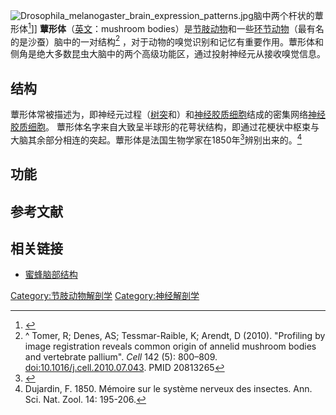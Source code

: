 {{expand|time=2013-07-26T07:54:56+00:00}}
[[File:Drosophila_melanogaster_brain_expression_patterns.jpg|thumb]]脑中两个杆状的蕈形体<ref name="pmid17196102">{{cite journal |author=Jenett A, Schindelin JE, Heisenberg M |title=The Virtual Insect Brain protocol: creating and comparing standardized neuroanatomy |journal=[[BMC_Bioinformatics|BMC Bioinformatics]] |volume=7 |issue= |pages=544 |year=2006 |pmid=17196102 |pmc=1769402 |doi=10.1186/1471-2105-7-544 |url=http://www.biomedcentral.com/1471-2105/7/544 |access-date=2013-07-26 |archive-date=2012-10-20 |archive-url=https://web.archive.org/web/20121020024446/http://www.biomedcentral.com/1471-2105/7/544 |dead-url=no }}</ref>]]
'''蕈形体'''（[[英文|英文]]：mushroom bodies）是[[节肢动物|节肢动物]]和一些[[环节动物|环节动物]]（最有名的是沙蚕）脑中的一对结构<ref>^ Tomer, R; Denes, AS; Tessmar-Raible, K; Arendt, D (2010). "Profiling by image registration reveals common origin of annelid mushroom bodies and vertebrate pallium". ''Cell'' 142 (5): 800–809. doi:10.1016/j.cell.2010.07.043. PMID 20813265</ref> ，对于动物的嗅觉识别和记忆有重要作用。蕈形体和侧角是绝大多数昆虫大脑中的两个高级功能区，通过投射神经元从{{link-en|触角神经叶|antennal lobe}}接收嗅觉信息。

==结构==
蕈形体常被描述为{{link-en|神经纤维网|neuropil}}，即神经元过程（[[树突|树突]]和{{link-en|轴苏端|axon terminals}}）和[[神经胶质细胞|神经胶质细胞]]结成的密集网络[[神经胶质细胞|神经胶质细胞]]。 蕈形体名字来自大致呈半球形的花萼状结构，即通过花梗状中枢束与大脑其余部分相连的突起。蕈形体是法国生物学家{{link-en|费利克斯·杜雅丁|Félix Dujardin}}在1850年<ref name="pmid10454370">{{cite journal |author=Strausfeld NJ, Hansen L, Li Y, Gomez RS, Ito K |title=Evolution, discovery, and interpretations of arthropod mushroom bodies |journal=[[Learning_and_Memory_(journal)|Learn. Mem.]] |volume=5 |issue=1–2 |pages=11–37 |year=1998 |pmid=10454370 |pmc=311242 |doi= |url=http://www.learnmem.org/cgi/pmidlookup?view=long&pmid=10454370}}</ref>辨别出来的。<ref name="discovery_1850">Dujardin, F. 1850. Mémoire sur le système nerveux des insectes. Ann. Sci. Nat. Zool. 14: 195-206.</ref>

==功能==

==参考文献==
<references/>

==相关链接==
* [https://web.archive.org/web/20050410005208/http://www.neurobiologie.fu-berlin.de/beebrain/ 蜜蜂脑部结构]

[[Category:节肢动物解剖学|Category:节肢动物解剖学]]
[[Category:神经解剖学|Category:神经解剖学]]